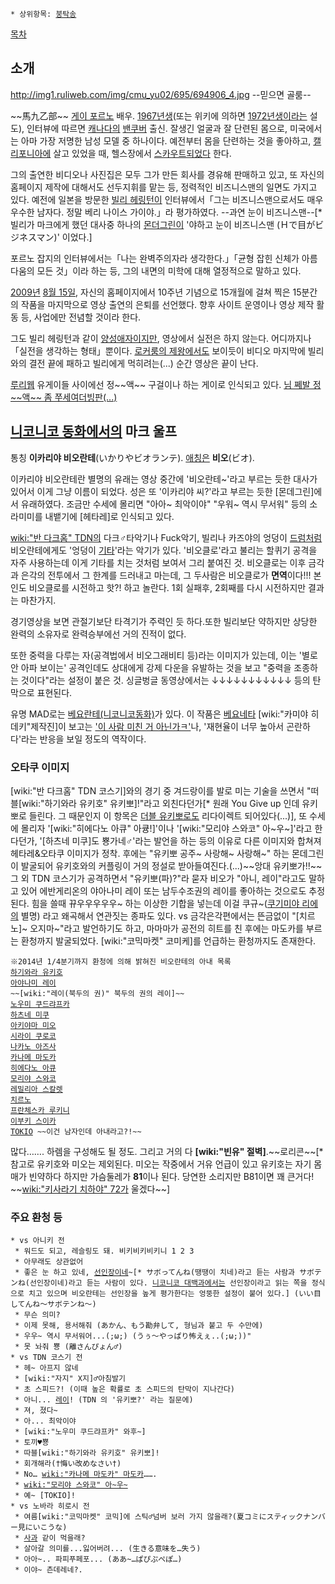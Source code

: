  * 상위항목: [[붕탁송]]

[[목차]]

== 소개 ==
http://img1.ruliweb.com/img/cmu_yu02/695/694906_4.jpg
--믿으면 골룸--

~~馬九乙部~~
[[게이 포르노]] 배우.
[[1967년]]생(또는 위키에 의하면 [[1972년]]생이라는 설도), 인터뷰에 따르면 [[캐나다]]의 [[밴쿠버]] 출신. 잘생긴 얼굴과 잘 단련된 몸으로, 미국에서는 아마 가장 저명한 남성 모델 중 하나이다. 예전부터 몸을 단련하는 것을 좋아하고, [[캘리포니아]]에 살고 있었을 때, 헬스장에서 [[스카우트]]되었다 한다.

그의 출연한 비디오나 사진집은 모두 그가 만든 회사를 경유해 판매하고 있고, 또 자신의 홈페이지 제작에 대해서도 선두지휘를 맡는 등, 정력적인 비즈니스맨의 일면도 가지고 있다. 예전에 일본을 방문한 [[빌리 헤링턴]]이 인터뷰에서「그는 비즈니스맨으로서도 매우 우수한 남자다. 정말 베리 나이스 가이야.」라 평가하였다. --과연 눈이 비즈니스맨--[* 빌리가 마크에게 했던 대사중 하나의 [[몬더그린]]이 '야하고 눈이 비즈니스맨 (Ｈで目がビジネスマン)' 이었다.]

포르노 잡지의 인터뷰에서는「나는 완벽주의자라 생각한다.」「균형 잡힌 신체가 아름다움의 모든 것」이라 하는 등, 그의 내면의 미학에 대해 열정적으로 말하고 있다.

[[2009년]] [[8월 15일]], 자신의 홈페이지에서 10주년 기념으로 15개월에 걸쳐 찍은 15분간의 작품을 마지막으로 영상 출연의 은퇴를 선언했다. 향후 사이트 운영이나 영상 제작 활동 등, 사업에만 전념할 것이라 한다.

그도 빌리 헤링턴과 같이 [[양성애자]]이지만, 영상에서 실전은 하지 않는다. 어디까지나「실전을 생각하는 형태」뿐이다. [[로커룸의 제왕]]에서도 보이듯이 비디오 마지막에 빌리와의 결전 끝에 패하고 빌리에게 먹히려는(...) 순간 영상은 끝이 난다.

[[루리웹]] 유게이들 사이에선 정~~액~~ 구걸이나 하는 게이로 인식되고 있다. [http://pds17.egloos.com/pds/201003/23/69/Ang.swf 님 쩨발 정~~액~~ 좀 쭈세여][http://cfile7.uf.tistory.com/media/1231AB4250A5C2D11BCDF8 더빙판(...)]
== [[니코니코 동화]]에서의 마크 울프 ==
통칭 '''이카리야 비오란테'''(いかりやビオランテ). [[애칭]]은 '''비오'''(ビオ).

이카리야 비오란테란 별명의 유래는 영상 중간에 '비오란테~'라고 부르는 듯한 대사가 있어서 이게 그냥 이름이 되었다. 성은 또 '이카리야 씨?'라고 부르는 듯한 [몬데그린]에서 유래하였다. 조금만 수세에 몰리면 "아아~ 최악이야" "우워~ 역시 무서워" 등의 소라미미를 내뱉기에 [헤타레]로 인식되고 있다.

[[wiki:"반 다크홈" TDN]]의 다크♂타악기나 Fuck악기, 빌리나 카즈야의 엉덩이 [[드럼]]처럼 비오란테에게도 '엉덩이 [[기타]]'라는 악기가 있다. '비오클로'라고 불리는 할퀴기 공격을 자주 사용하는데 이게 기타를 치는 것처럼 보여서 그리 붙여진 것.
비오클로는 이후 금각과 은각의 전투에서 그 한계를 드러내고 마는데, 그 두사람은 비오클로가 '''면역'''이다!!! 본인도 비오클로를 시전하고 핫?! 하고 놀란다. 1회 실패후, 2회째를 다시 시전하지만 결과는 마찬가지.

경기영상을 보면 관절기보단 타격기가 주력인 듯 하다.또한 빌리보단 약하지만 상당한 완력의 소유자로 완력승부에선 거의 진적이 없다.

또한 중력을 다루는 자(공격법에서 비오그래비티 등)라는 이미지가 있는데, 이는 '별로 안 아파 보이는' 공격인데도 상대에게 강제 다운을 유발하는 것을 보고 "중력을 조종하는 것이다"라는 설정이 붙은 것. 싱글벙글 동영상에서는 ↓↓↓↓↓↓↓↓↓↓↓ 등의 탄막으로 표현된다.

유명 MAD로는 [http://nicoviewer.net/sm10066381 베요란테(니코니코동화)]가 있다. 이 작품은 [[베요네타]] [wiki:"카미야 히데키"제작진]이 보고는 [http://img1.ruliweb.daum.net/img/cmu_yu02/707/706836_1.jpg '이 사람 미친 거 아닌가ㅋ']나, '재현율이 너무 높아서 곤란하다'라는 반응을 보일 정도의 역작이다.

=== 오타쿠 이미지 ===
[wiki:"반 다크홈" TDN 코스기]와의 경기 중 겨드랑이를 발로 미는 기술을 쓰면서 "떠블[wiki:"하기와라 유키호" 유키뽀]!"라고 외친다던가[* 원래 You Give up 인데 유키뽀로 들린다. 그 때문인지 이 항목은 [[더블 유키뽀]]로도 리다이렉트 되어있다(...)], 또 수세에 몰리자 '[wiki:"히에다노 아큐" 아큥!]'이나 '[wiki:"모리야 스와코" 아~우~]'라고 한다던가, '[하츠네 미쿠]도 뿅가네♂'라는 발언을 하는 등의 이유로 다른 이미지와 합쳐져 헤타레&오타쿠 이미지가 정착. 후에는 "유키뽀 공주~ 사랑해~ 사랑해~" 하는 몬데그린이 발굴되어 유키호와의 커플링이 거의 정설로 받아들여진다.(...)~~앙대 유키뽀가!!~~ 그 외 TDN 코스기가 공격하면서 "유키뽀(파)?"라 묻자 비오가 "아니, 레이"라고도 말하고 있어 에반게리온의 야아나미 레이 또는 남두수조권의 레이를 좋아하는 것으로도 추정된다. 힘을 쓸때 뀨우우우우우~ 하는 이상한 기합을 넣는데 이걸 쿠규~([[쿠기미야 리에]]의 별명) 라고 왜곡해서 연관짓는 종파도 있다. vs 금각은각편에서는 뜬금없이 "[치르노]~ 오지마~"라고 발언하기도 하고, 마마마가 공전의 히트를 친 후에는 마도카를 부르는 환청까지 발굴되었다. [wiki:"코믹마켓" 코미케]를 언급하는 환청까지도 존재한다.

 ※2014년 1/4분기까지 환청에 의해 밝혀진 비오란테의 아내 목록
 [[하기와라 유키호]]
 [[아야나미 레이]]
 ~~[wiki:"레이(북두의 권)" 북두의 권의 레이]~~
 [[노우미 쿠드랴프카]]
 [[하츠네 미쿠]]
 [[아키야마 미오]]
 [[시라이 쿠로코]]
 [[나카노 아즈사]]
 [[카나메 마도카]]
 [[히에다노 아큐]]
 [[모리야 스와코]]
 [[레밀리아 스칼렛]]
 [[치르노]]
 [[프란체스카 루키니]]
 [[이부키 스이카]]
 [[TOKIO]] ~~이건 남자인데 아내라고?!~~
많다……. 하렘을 구성해도 될 정도. 그리고 거의 다 '''[wiki:"빈유" 절벽]'''.~~로리콘~~[* 참고로 유키호와 미오는 제외된다. 미오는 작중에서 거유 언급이 있고 유키호는 자기 몸매가 빈약하다 하지만 가슴둘레가 '''81'''이나 된다. 당연한 소리지만 B81이면 꽤 큰거다! ~~[[wiki:"키사라기 치하야" 72]]가 울겠다~~]
=== 주요 환청 등 ===
 * vs 아니키 전
  * 워드도 되고, 레슬링도 돼. 비키비키비키니 1 2 3
  * 아무래도 상관없어
  * 좋은 눈 하고 있네, [[선인장]]이네~[* サボってんね(땡땡이 치네)라고 듣는 사람과 サボテンね(선인장이네)라고 듣는 사람이 있다. [[니코니코 대백과]]에서는 선인장이라고 읽는 쪽을 정식으로 치고 있으며 비오란테는 선인장을 높게 평가한다는 엉뚱한 설정이 붙어 있다.] (いい目してんね～サボテンね～)
  * 무슨 의미?
  * 이제 못해, 용서해줘 (あかん、もう勘弁して, 형님과 붙고 두 수만에)
  * 우우~ 역시 무서워어...(;ω;) (うぅ～やっぱり怖えぇ..(;ω;))"
  * 못 놔줘 뿅 (離さんぴょん♂)
 * vs TDN 코스기 전
  * 헤~ 아프지 않네
  * [wiki:"자지" X지]♂아침발기
  * 초 스피드?! (이때 높은 확률로 초 스피드의 탄막이 지나간다)
  * 아니... [[레이]]! (TDN 의 '유키뽀?' 라는 질문에)
  * 져, 졌다~
  * 아... 최악이야
  * [wiki:"노우미 쿠드랴프카" 와후~]
  * 토끼♥뿅
  * 따블[wiki:"하기와라 유키호" 유키뽀]!
  * 회개해라(†悔い改めなさい†)
  * No… [[wiki:"카나메 마도카" 마도카]]…….
  * [[wiki:"모리야 스와코" 아~우~]]
  * 예~ [TOKIO]!
 * vs 노바라 히로시 전
  * 여름[wiki:"코믹마켓" 코믹]에 스틱♂넘버 보러 가지 않을래?(夏コミにスティックナンバー見にいこうな)
  * [[사과]] 같이 먹을래?
  * 살아갈 의미를...잃어버려... (生きる意味を…失う)
  * 아아~.. 파피푸페포... (ああ~…ぱぴぷぺぽ…)
  * 이야~ 츤데레네?.
